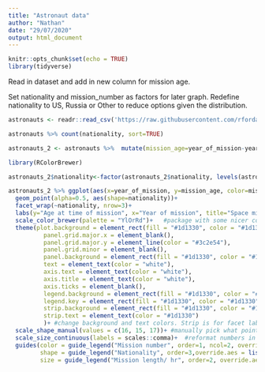 ```yaml
---
title: "Astronaut data"
author: "Nathan"
date: "29/07/2020"
output: html_document
---
```


```r
knitr::opts_chunk$set(echo = TRUE)
library(tidyverse)
```

Read in dataset and add in new column for mission age.

Set nationality and mission_number as factors for later graph. Redefine nationality to US, Russia or Other to reduce options given the distribution.
```r
astronauts <- readr::read_csv('https://raw.githubusercontent.com/rfordatascience/tidytuesday/master/data/2020/2020-07-14/astronauts.csv')

astronauts %>% count(nationality, sort=TRUE)

astronauts_2 <- astronauts %>%  mutate(mission_age=year_of_mission-year_of_birth, nationality=as.factor(case_when(nationality=="U.S." ~ "US", str_detect(nationality,"Russia")~"Russia", TRUE ~ "Other")), mission_number=as.factor(mission_number))

```


```r
library(RColorBrewer)

astronauts_2$nationality<-factor(astronauts_2$nationality, levels(astronauts_2$nationality)[c(3:1)])  #reorder nationality in reverse order

astronauts_2 %>% ggplot(aes(x=year_of_mission, y=mission_age, color=mission_number, size= hours_mission))+
  geom_point(alpha=0.5, aes(shape=nationality))+
  facet_wrap(~nationality, nrow=3)+
  labs(y="Age at time of mission", x="Year of mission", title="Space missions and the age of astronauts at take-off")+
  scale_color_brewer(palette = "YlOrRd")+   #package with some nicer color themes
  theme(plot.background = element_rect(fill = "#1d1330", color = "#1d1330"), 
          panel.grid.major.x = element_blank(),
          panel.grid.major.y = element_line(color = "#3c2e54"),
          panel.grid.minor = element_blank(),
          panel.background = element_rect(fill = "#1d1330", color = "#1d1330"),
          text = element_text(color = "white"),
          axis.text = element_text(color = "white"),
          axis.title = element_text(color = "white"),
          axis.ticks = element_blank(),
          legend.background = element_rect(fill = "#1d1330", color = "#1d1330"),
          legend.key = element_rect(fill = "#1d1330", color = "#1d1330"),
          strip.background = element_rect(fill = "#1d1330", color = "#1d1330"),
          strip.text = element_text(color = "#1d1330")
          )+ #change background and text colors. Strip is for facet label items (Setting text to same color of background to hide)
  scale_shape_manual(values = c(16, 15, 17))+ #manually pick what point shapes to use 
  scale_size_continuous(labels = scales::comma)+  #reformat numbers in legend
  guides(color = guide_legend("Mission number", order=1, ncol=2, override.aes = list(size = 3)),
         shape = guide_legend("Nationality", order=3,override.aes = list(size = 3, color="white")),
         size = guide_legend("Mission length/ hr", order=2, override.aes = list(color="white")))  #edit how legend looks; name, order, how many rows/columns to use for each, and overrides of key color and size
 
```


